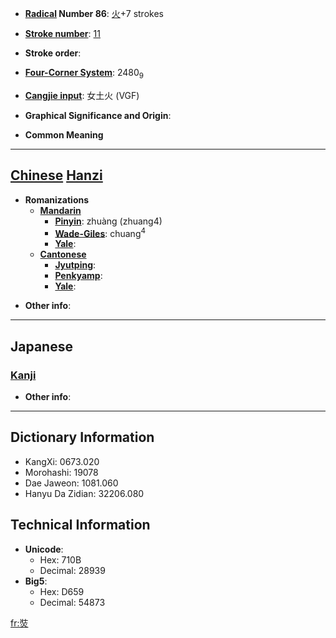 * '''[[Wiktionary:Chinese radical index| Radical]] Number 86''': [[Wiktionary:Chinese radical index 火|火]]+7 strokes

* '''[[Wiktionary:Chinese total strokes index|Stroke number]]''': [[Wiktionary:Chinese total strokes index 11|11]]

* '''Stroke order''': 

* '''[[Wiktionary:Chinese four corner index|Four-Corner System]]''': 2480<sub>9</sub>

* '''[[Wiktionary:Chinese Cangjie index|Cangjie input]]''': 女土火 (VGF)

* '''Graphical Significance and Origin''': 

* '''Common Meaning'''

----

== [[Chinese]] [[Hanzi]] ==

* '''Romanizations'''
** '''[[Mandarin]]'''
*** '''[[Pinyin]]''': zhuàng (zhuang4)
*** '''[[Wade-Giles]]''': chuang<sup>4</sup>
*** '''[[Yale]]''': 
** '''[[Cantonese]]'''
*** '''[[Jyutping]]''':
*** '''[[Penkyamp]]''': 
*** '''[[Yale]]''': 

* '''Other info''': 

----

==Japanese==
===[[Kanji]]===
{{kanji|on readings=[[そう]] (sō), [[しょう]] (shō)
|kun readings=
}}

* '''Other info''':  

----

== Dictionary Information ==

* KangXi: 0673.020
* Morohashi: 19078
* Dae Jaweon: 1081.060
* Hanyu Da Zidian: 32206.080

== Technical Information ==

* '''Unicode''':
** Hex: 710B
** Decimal: 28939
* '''Big5''':
** Hex: D659
** Decimal: 54873

[[fr:焋]]